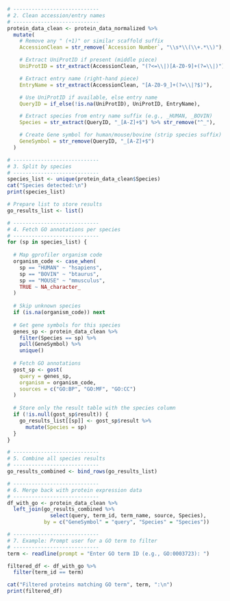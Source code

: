 ```r
# ----------------------------
# 2. Clean accession/entry names
# ----------------------------
protein_data_clean <- protein_data_normalized %>%
  mutate(
    # Remove any " (+1)" or similar scaffold suffix
    AccessionClean = str_remove(`Accession Number`, "\\s*\\(\\+.*\\)"),

    # Extract UniProtID if present (middle piece)
    UniProtID = str_extract(AccessionClean, "(?<=\\|)[A-Z0-9]+(?=\\|)"),

    # Extract entry name (right-hand piece)
    EntryName = str_extract(AccessionClean, "[A-Z0-9_]+(?=\\|?$)"),

    # Use UniProtID if available, else entry name
    QueryID = if_else(!is.na(UniProtID), UniProtID, EntryName),

    # Extract species from entry name suffix (e.g., _HUMAN, _BOVIN)
    Species = str_extract(QueryID, "_[A-Z]+$") %>% str_remove("^_"),

    # Create Gene symbol for human/mouse/bovine (strip species suffix)
    GeneSymbol = str_remove(QueryID, "_[A-Z]+$")
  )

# ----------------------------
# 3. Split by species
# ----------------------------
species_list <- unique(protein_data_clean$Species)
cat("Species detected:\n")
print(species_list)

# Prepare list to store results
go_results_list <- list()

# ----------------------------
# 4. Fetch GO annotations per species
# ----------------------------
for (sp in species_list) {
  
  # Map gprofiler organism code
  organism_code <- case_when(
    sp == "HUMAN" ~ "hsapiens",
    sp == "BOVIN" ~ "btaurus",
    sp == "MOUSE" ~ "mmusculus",
    TRUE ~ NA_character_
  )
  
  # Skip unknown species
  if (is.na(organism_code)) next
  
  # Get gene symbols for this species
  genes_sp <- protein_data_clean %>%
    filter(Species == sp) %>%
    pull(GeneSymbol) %>%
    unique()
  
  # Fetch GO annotations
  gost_sp <- gost(
    query = genes_sp,
    organism = organism_code,
    sources = c("GO:BP", "GO:MF", "GO:CC")
  )
  
  # Store only the result table with the species column
  if (!is.null(gost_sp$result)) {
    go_results_list[[sp]] <- gost_sp$result %>%
      mutate(Species = sp)
  }
}

# ----------------------------
# 5. Combine all species results
# ----------------------------
go_results_combined <- bind_rows(go_results_list)

# ----------------------------
# 6. Merge back with protein expression data
# ----------------------------
df_with_go <- protein_data_clean %>%
  left_join(go_results_combined %>%
              select(query, term_id, term_name, source, Species),
            by = c("GeneSymbol" = "query", "Species" = "Species"))
```

```r
# ----------------------------
# 7. Example: Prompt user for a GO term to filter
# ----------------------------
term <- readline(prompt = "Enter GO term ID (e.g., GO:0003723): ")

filtered_df <- df_with_go %>%
  filter(term_id == term)

cat("Filtered proteins matching GO term", term, ":\n")
print(filtered_df)
```
